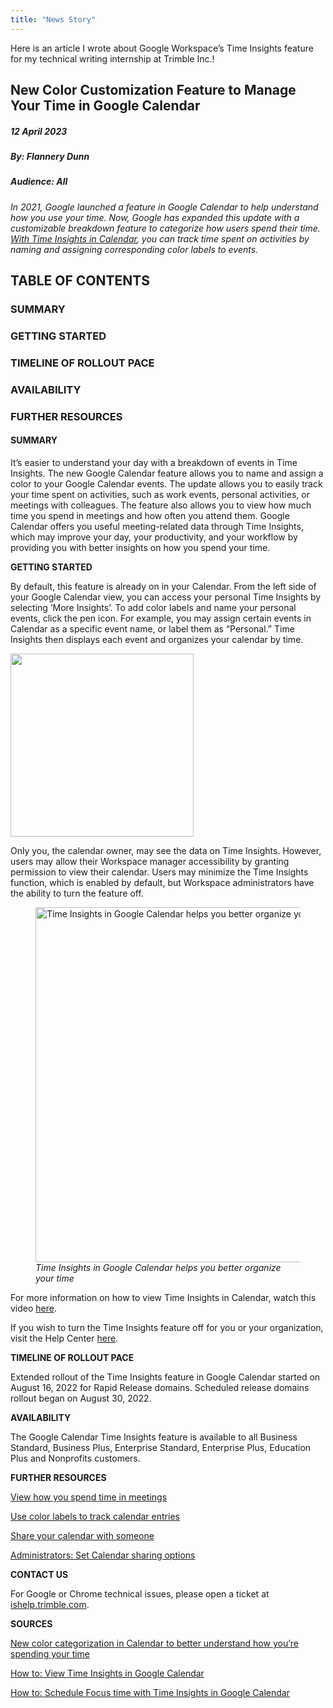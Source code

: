 ```yaml
---
title: "News Story"
---
```


Here is an article I wrote about Google Workspace's Time Insights feature for my technical writing internship at Trimble Inc.!

## **New Color Customization Feature to Manage Your Time in Google Calendar**

##### *12 April 2023*

##### ***By: Flannery Dunn***

##### *Audience: All*

*In 2021, Google launched a feature in Google Calendar to help understand how you use your time. Now, Google has expanded this update with a customizable breakdown feature to categorize how users spend their time. [With Time Insights in Calendar](https://support.google.com/calendar/answer/10738043), you can track time spent on activities by naming and assigning corresponding color labels to events.*

## **TABLE OF CONTENTS**

### SUMMARY

### GETTING STARTED 

### TIMELINE OF ROLLOUT PACE

### AVAILABILITY

### FURTHER RESOURCES

#### **SUMMARY**

It's easier to understand your day with a breakdown of events in Time Insights. The new Google Calendar feature allows you to name and assign a color to your Google Calendar events. The update allows you to easily track your time spent on activities, such as work events, personal activities, or meetings with colleagues. The feature also allows you to view how much time you spend in meetings and how often you attend them. Google Calendar offers you useful meeting-related data through Time Insights, which may improve your day, your productivity, and your workflow by providing you with better insights on how you spend your time.

**GETTING STARTED**

By default, this feature is already on in your Calendar. From the left side of your Google Calendar view, you can access your personal Time Insights by selecting 'More Insights'. To add color labels and name your personal events, click the pen icon. For example, you may assign certain events in Calendar as a specific event name, or label them as "Personal." Time Insights then displays each event and organizes your calendar by time. 

![](time.png){fig-align="center" width="293"}

Only you, the calendar owner, may see the data on Time Insights. However, users may allow their Workspace manager accessibility by granting permission to view their calendar. Users may minimize the Time Insights function, which is enabled by default, but Workspace administrators have the ability to turn the feature off.

![*Time Insights in Google Calendar helps you better organize your time*](time2.png){fig-align="center" width="568"}

For more information on how to view Time Insights in Calendar, watch this video [here](https://www.youtube.com/watch?v=UlS9Ll1UNmY).

If you wish to turn the Time Insights feature off for you or your organization, visit the Help Center [here](https://support.google.com/a/answer/10985399). 

**TIMELINE OF ROLLOUT PACE**

Extended rollout of the Time Insights feature in Google Calendar started on August 16, 2022 for Rapid Release domains. Scheduled release domains rollout began on August 30, 2022. 

**AVAILABILITY**

The Google Calendar Time Insights feature is available to all Business Standard, Business Plus, Enterprise Standard, Enterprise Plus, Education Plus and Nonprofits customers. 

**FURTHER RESOURCES**

[View how you spend time in meetings](https://support.google.com/calendar/answer/10738043)

[Use color labels to track calendar entries](https://support.google.com/calendar/answer/12377581)

[Share your calendar with someone](https://support.google.com/calendar/answer/37082?hl=en&ref_topic=10510447&sjid=3484488394246238144-NA)

[Administrators: Set Calendar sharing options](https://support.google.com/a/answer/60765?hl=en&ref_topic=9201&sjid=3484488394246238144-NA)

**CONTACT US**

For Google or Chrome technical issues, please open a ticket at [ishelp.trimble.com](http://ishelp.trimble.com/).

**SOURCES**

[New color categorization in Calendar to better understand how you're spending your time](https://workspaceupdates.googleblog.com/2022/08/color-categorization-time-insights-google-calendar.html)

[How to: View Time Insights in Google Calendar](https://www.youtube.com/watch?v=UlS9Ll1UNmY)

[How to: Schedule Focus time with Time Insights in Google Calendar](https://www.youtube.com/watch?v=JFQICar5DRA)
